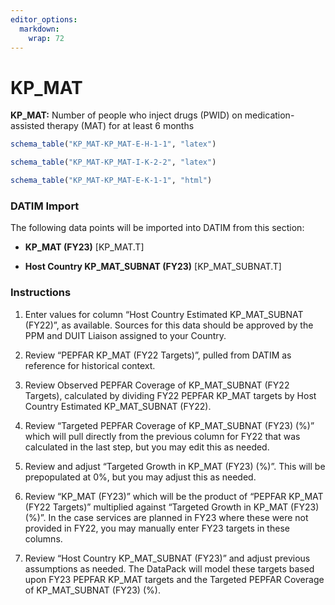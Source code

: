 ```yaml
---
editor_options: 
  markdown: 
    wrap: 72
---
```


\blandscape

# KP_MAT

**KP_MAT:** Number of people who inject drugs (PWID) on
medication-assisted therapy (MAT) for at least 6 months

```r
schema_table("KP_MAT-KP_MAT-E-H-1-1", "latex")

schema_table("KP_MAT-KP_MAT-I-K-2-2", "latex")
```

```r
schema_table("KP_MAT-KP_MAT-E-K-1-1", "html")
```

### DATIM Import

The following data points will be imported into DATIM from this section:

-   **KP_MAT (FY23)** \[KP_MAT.T\]

-   **Host Country KP_MAT_SUBNAT (FY23)** \[KP_MAT_SUBNAT.T\]

### Instructions

1.  Enter values for column "Host Country Estimated KP_MAT_SUBNAT
    (FY22)", as available. Sources for this data should be approved by
    the PPM and DUIT Liaison assigned to your Country.

2.  Review "PEPFAR KP_MAT (FY22 Targets)", pulled from DATIM as
    reference for historical context.

3.  Review Observed PEPFAR Coverage of KP_MAT_SUBNAT (FY22 Targets),
    calculated by dividing FY22 PEPFAR KP_MAT targets by Host Country
    Estimated KP_MAT_SUBNAT (FY22).

4.  Review "Targeted PEPFAR Coverage of KP_MAT_SUBNAT (FY23) (%)" which
    will pull directly from the previous column for FY22 that was
    calculated in the last step, but you may edit this as needed.

5.  Review and adjust "Targeted Growth in KP_MAT (FY23) (%)". This will
    be prepopulated at 0%, but you may adjust this as needed.

6.  Review "KP_MAT (FY23)" which will be the product of "PEPFAR KP_MAT
    (FY22 Targets)" multiplied against "Targeted Growth in KP_MAT (FY23)
    (%)". In the case services are planned in FY23 where these were not
    provided in FY22, you may manually enter FY23 targets in these
    columns.

7.  Review "Host Country KP_MAT_SUBNAT (FY23)" and adjust previous
    assumptions as needed. The DataPack will model these targets based
    upon FY23 PEPFAR KP_MAT targets and the Targeted PEPFAR Coverage of
    KP_MAT_SUBNAT (FY23) (%).

\elandscape

\newpage
